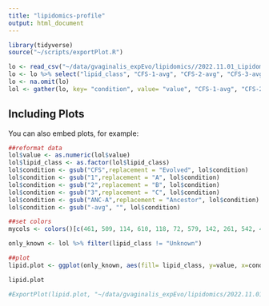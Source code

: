 ```yaml
---
title: "lipidomics-profile"
output: html_document
---
```


```r
library(tidyverse)
source("~/scripts/exportPlot.R")
```


```r
lo <- read_csv("~/data/gvaginalis_expEvo/lipidomics//2022.11.01_Lipidomics/GV_lipidomics_data.csv")
lo <- lo %>% select("lipid_class", "CFS-1-avg", "CFS-2-avg", "CFS-3-avg", "ANC-1-avg")
lo <- na.omit(lo)
lol <- gather(lo, key= "condition", value= "value", "CFS-1-avg", "CFS-2-avg", "CFS-3-avg", "ANC-1-avg")
```

## Including Plots

You can also embed plots, for example:

```r

##reformat data
lol$value <- as.numeric(lol$value)
lol$lipid_class <- as.factor(lol$lipid_class)
lol$condition <- gsub("CFS",replacement = "Evolved", lol$condition)
lol$condition <- gsub("1",replacement = "A", lol$condition)
lol$condition <- gsub("2",replacement = "B", lol$condition)
lol$condition <- gsub("3",replacement = "C", lol$condition)
lol$condition <- gsub("ANC-A",replacement = "Ancestor", lol$condition)
lol$condition <- gsub("-avg", "", lol$condition)

##set colors
mycols <- colors()[c(461, 509, 114, 610, 118, 72, 579, 142, 261, 542, 471, 11, 128)] 

only_known <- lol %>% filter(lipid_class != "Unknown")

##plot
lipid.plot <- ggplot(only_known, aes(fill= lipid_class, y=value, x=condition)) + geom_bar(position= "fill", stat= "identity") + theme_classic() + scale_fill_manual(name= "Lipid Class", values = mycols) + ylab("fraction of known lipid profile") + xlab("") + theme(text = element_text(siz= 20))

lipid.plot
```

```r
#ExportPlot(lipid.plot, "~/data/gvaginalis_expEvo/lipidomics/2022.11.01_Lipidomics/2023.10.16_lipid-plot_onlyKnown", width=7, height=5)

```



